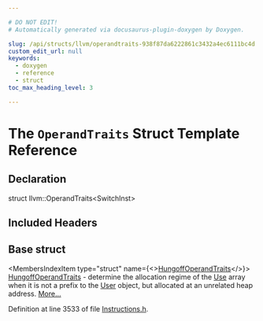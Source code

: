 ```yaml
---

# DO NOT EDIT!
# Automatically generated via docusaurus-plugin-doxygen by Doxygen.

slug: /api/structs/llvm/operandtraits-938f87da6222861c3432a4ec6111bc4d
custom_edit_url: null
keywords:
  - doxygen
  - reference
  - struct
toc_max_heading_level: 3

---
```





# The `OperandTraits` Struct Template Reference

<DoxygenPage pluginConfig={pluginConfig}>



## Declaration

<CodeBlock>struct llvm::OperandTraits&lt;SwitchInst&gt;</CodeBlock>

## Included Headers

<IncludesList>
<IncludesListItem
  filePath="llvm/IR/Instructions.h"
  permalink="/docs/api/files/include/include/llvm/include/llvm/ir/instructions-h"
  isLocal="true" />
</IncludesList>

## Base struct

<MembersIndex>

<MembersIndexItem
  type="struct"
  name={<><a href="/docs/api/structs/llvm/hungoffoperandtraits">HungoffOperandTraits</a></>}>
<a href="/docs/api/structs/llvm/hungoffoperandtraits">HungoffOperandTraits</a> - determine the allocation regime of the <a href="/docs/api/classes/llvm/use">Use</a> array when it is not a prefix to the <a href="/docs/api/classes/llvm/user">User</a> object, but allocated at an unrelated heap address. <a href="/docs/api/structs/llvm/hungoffoperandtraits/#details">More...</a>
</MembersIndexItem>

</MembersIndex>


Definition at line 3533 of file <a href="/docs/api/files/include/include/llvm/include/llvm/ir/instructions-h">Instructions.h</a>.

</DoxygenPage>
